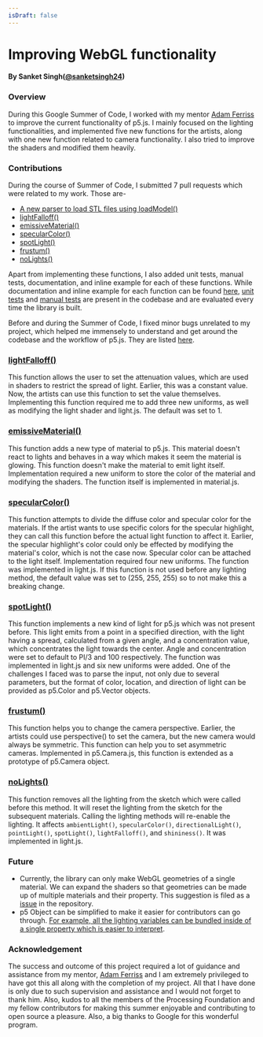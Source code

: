 ```yaml
---
isDraft: false
---
```

# Improving WebGL functionality

#### By Sanket Singh([@sanketsingh24](https://github.com/sanketsingh24))

### Overview

During this Google Summer of Code, I worked with my mentor [Adam Ferriss](https://github.com/aferriss) to improve the current functionality of p5.js. I mainly focused on the lighting functionalities, and implemented five new functions for the artists, along with one new function related to camera functionality. I also tried to improve the shaders and modified them heavily.

### Contributions

During the course of Summer of Code, I submitted 7 pull requests which were related to my work. Those are-

* [A new parser to load STL files using loadModel()](https://github.com/processing/p5.js/pull/3675)
* [lightFalloff()](https://github.com/processing/p5.js/pull/3786)
* [emissiveMaterial()](https://github.com/processing/p5.js/pull/3820)
* [specularColor()](https://github.com/processing/p5.js/pull/3843)
* [spotLight()](https://github.com/processing/p5.js/pull/3913)
* [frustum()](https://github.com/processing/p5.js/pull/3927)
* [noLights()](https://github.com/processing/p5.js/pull/3955)

Apart from implementing these functions, I also added unit tests, manual tests, documentation, and inline example for each of these functions. While documentation and inline example for each function can be found [here](https://p5js.org/reference/), [unit tests](https://github.com/processing/p5.js/tree/main/test/unit) and [manual tests](https://github.com/processing/p5.js/tree/main/test/manual-test-examples) are present in the codebase and are evaluated every time the library is built.

Before and during the Summer of Code, I fixed minor bugs unrelated to my project, which helped me immensely to understand and get around the codebase and the workflow of p5.js. They are listed [here](https://github.com/processing/p5.js/pulls?utf8=%E2%9C%93\&q=is%3Apr+author%3Asanketsingh24).

### [lightFalloff()](https://p5js.org/reference/#/p5/lightFalloff)

This function allows the user to set the attenuation values, which are used in shaders to restrict the spread of light. Earlier, this was a constant value. Now, the artists can use this function to set the value themselves. Implementing this function required me to add three new uniforms, as well as modifying the light shader and light.js. The default was set to 1.

### [emissiveMaterial()](https://github.com/processing/p5.js/pull/3820)

This function adds a new type of material to p5.js. This material doesn't react to lights and behaves in a way which makes it seem the material is glowing. This function doesn't make the material to emit light itself. Implementation required a new uniform to store the color of the material and modifying the shaders. The function itself is implemented in material.js.

### [specularColor()](https://github.com/processing/p5.js/pull/3843)

This function attempts to divide the diffuse color and specular color for the materials. If the artist wants to use specific colors for the specular highlight, they can call this function before the actual light function to affect it. Earlier, the specular highlight's color could only be effected by modifying the material's color, which is not the case now. Specular color can be attached to the light itself. Implementation required four new uniforms. The function was implemented in light.js. If this function is not used before any lighting method, the default value was set to (255, 255, 255) so to not make this a breaking change.

### [spotLight()](https://github.com/processing/p5.js/pull/3913)

This function implements a new kind of light for p5.js which was not present before. This light emits from a point in a specified direction, with the light having a spread, calculated from a given angle, and a concentration value, which concentrates the light towards the center. Angle and concentration were set to default to PI/3 and 100 respectively. The function was implemented in light.js and six new uniforms were added. One of the challenges I faced was to parse the input, not only due to several parameters, but the format of color, location, and direction of light can be provided as p5.Color and p5.Vector objects.

### [frustum()](https://github.com/processing/p5.js/pull/3927)

This function helps you to change the camera perspective. Earlier, the artists could use perspective() to set the camera, but the new camera would always be symmetric. This function can help you to set asymmetric cameras. Implemented in p5.Camera.js, this function is extended as a prototype of p5.Camera object.

### [noLights()](https://github.com/processing/p5.js/pull/3955)

This function removes all the lighting from the sketch which were called before this method. It will reset the lighting from the sketch for the subsequent materials. Calling the lighting methods will re-enable the lighting. It affects `ambientLight()`, `specularColor()`, `directionalLight()`, `pointLight()`, `spotLight()`, `lightFalloff()`, and `shininess()`. It was implemented in light.js.

### Future

* Currently, the library can only make WebGL geometries of a single material. We can expand the shaders so that geometries can be made up of multiple materials and their property. This suggestion is filed as a [issue](https://github.com/processing/p5.js/issues/3806) in the repository.
* p5 Object can be simplified to make it easier for contributors can go through. [For example, all the lighting variables can be bundled inside of a single property which is easier to interpret](https://github.com/processing/p5.js/pull/3843#pullrequestreview-270874570).

### Acknowledgement

The success and outcome of this project required a lot of guidance and assistance from my mentor, [Adam Ferriss](\(https://github.com/aferriss\)) and I am extremely privileged to have got this all along with the completion of my project. All that I have done is only due to such supervision and assistance and I would not forget to thank him. Also, kudos to all the members of the Processing Foundation and my fellow contributors for making this summer enjoyable and contributing to open source a pleasure. Also, a big thanks to Google for this wonderful program.
